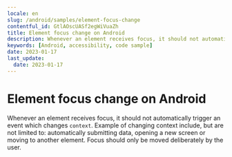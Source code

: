 ```yaml
---
locale: en
slug: /android/samples/element-focus-change
contentful_id: GtlAOscUASf2egWiVuaZh
title: Element focus change on Android
description: Whenever an element receives focus, it should not automatically trigger an event which changes context.
keywords: [Android, accessibility, code sample]
date: 2023-01-17
last_update:
  date: 2023-01-17
---
```


# Element focus change on Android

Whenever an element receives focus, it should not automatically trigger an event which changes `context`. Example of changing context include, but are not limited to: automatically submitting data, opening a new screen or moving to another element. Focus should only be moved deliberately by the user.

<CodeSample id="element-focus" framework="android" locale="en"/>
